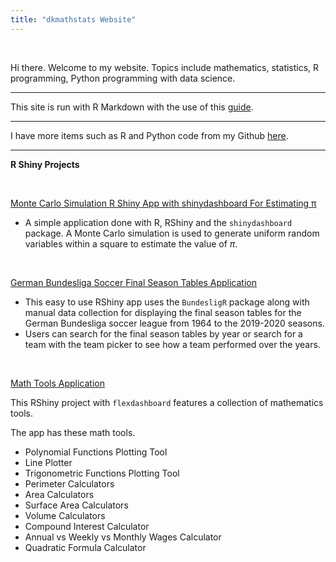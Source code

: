 ```yaml
---
title: "dkmathstats Website"
---
```


&nbsp;

Hi there. Welcome to my website. Topics include mathematics, statistics, R programming, Python programming with data science.

---

This site is run with R Markdown with the use of this [guide](http://nickstrayer.me/RMarkdown_Sites_tutorial/).

---

I have more items such as R and Python code from my Github [here](https://github.com/dk81).


---

**R Shiny Projects**

&nbsp;

[Monte Carlo Simulation R Shiny App with shinydashboard For Estimating π](https://dkmathstats.shinyapps.io/monteCarlo_estimatePi/) 

* A simple application done with R, RShiny and the `shinydashboard` package. A Monte Carlo simulation is used to generate uniform random variables within a square to estimate the value of $\pi$.

&nbsp;

[German Bundesliga Soccer Final Season Tables Application](https://dkmathstats.shinyapps.io/bundesligaTables_app/)

* This easy to use RShiny app uses the `BundesligR` package along with manual data collection for displaying the final season tables for the German Bundesliga soccer league from 1964 to the 2019-2020 seasons.
* Users can search for the final season tables by year or search for a team with the team picker to see how a team performed over the years.

&nbsp;

[Math Tools Application](https://dkmathstats.shinyapps.io/mathTools/)

This RShiny project with `flexdashboard` features a collection of mathematics tools. 

The app has these math tools.

* Polynomial Functions Plotting Tool
* Line Plotter
* Trigonometric Functions Plotting Tool
* Perimeter Calculators
* Area Calculators
* Surface Area Calculators
* Volume Calculators
* Compound Interest Calculator 
* Annual vs Weekly vs Monthly Wages Calculator
* Quadratic Formula Calculator

